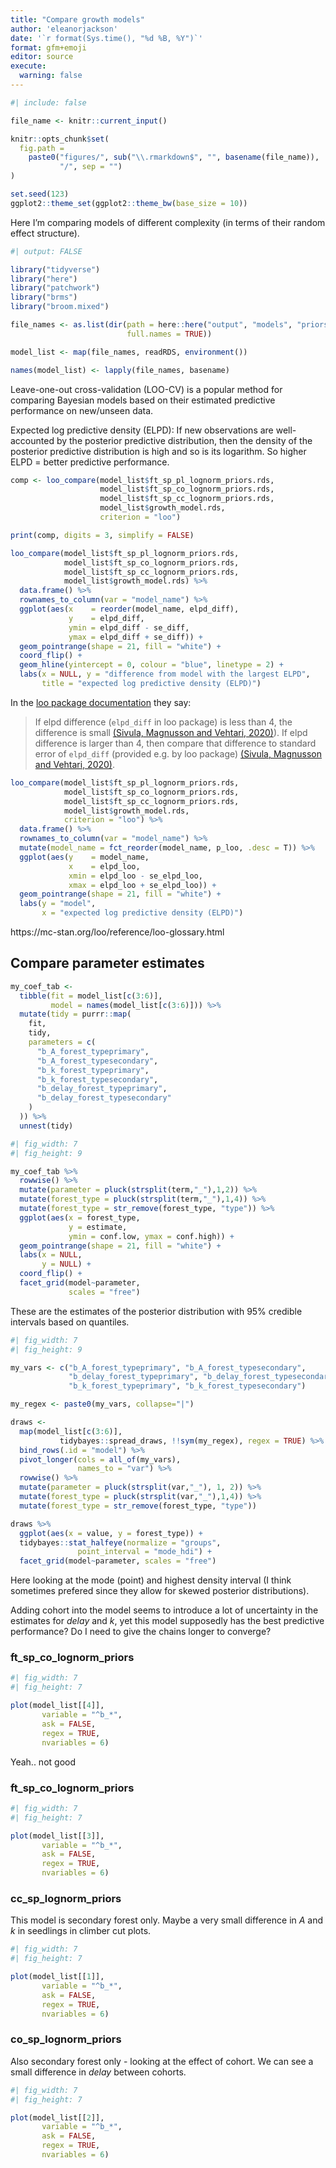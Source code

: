 ```yaml
---
title: "Compare growth models"
author: 'eleanorjackson'
date: '`r format(Sys.time(), "%d %B, %Y")`' 
format: gfm+emoji
editor: source
execute:
  warning: false
---
```


```r
#| include: false

file_name <- knitr::current_input()

knitr::opts_chunk$set(
  fig.path =
    paste0("figures/", sub("\\.rmarkdown$", "", basename(file_name)), 
           "/", sep = "")
)

set.seed(123)
ggplot2::theme_set(ggplot2::theme_bw(base_size = 10))
```

Here I'm comparing models of different complexity
(in terms of their random effect structure).

```r
#| output: FALSE

library("tidyverse")
library("here")
library("patchwork")
library("brms")
library("broom.mixed")
```

```r

file_names <- as.list(dir(path = here::here("output", "models", "priors2"),
                          full.names = TRUE))

model_list <- map(file_names, readRDS, environment())

names(model_list) <- lapply(file_names, basename)

```

Leave-one-out cross-validation (LOO-CV) 
is a popular method for comparing Bayesian models 
based on their estimated predictive performance on new/unseen data.

Expected log predictive density (ELPD): 
If new observations are well-accounted by the posterior predictive distribution,
then the density of the posterior predictive distribution is high 
and so is its logarithm. 
So higher ELPD = better predictive performance.

```r
comp <- loo_compare(model_list$ft_sp_pl_lognorm_priors.rds,
                    model_list$ft_sp_co_lognorm_priors.rds,
                    model_list$ft_sp_cc_lognorm_priors.rds,
                    model_list$growth_model.rds,
                    criterion = "loo")

print(comp, digits = 3, simplify = FALSE)
```

```r
loo_compare(model_list$ft_sp_pl_lognorm_priors.rds,
            model_list$ft_sp_co_lognorm_priors.rds,
            model_list$ft_sp_cc_lognorm_priors.rds,
            model_list$growth_model.rds) %>% 
  data.frame() %>% 
  rownames_to_column(var = "model_name") %>% 
  ggplot(aes(x    = reorder(model_name, elpd_diff), 
             y    = elpd_diff, 
             ymin = elpd_diff - se_diff, 
             ymax = elpd_diff + se_diff)) +
  geom_pointrange(shape = 21, fill = "white") +
  coord_flip() +
  geom_hline(yintercept = 0, colour = "blue", linetype = 2) +
  labs(x = NULL, y = "difference from model with the largest ELPD", 
       title = "expected log predictive density (ELPD)") 
```

In the [loo package documentation](https://mc-stan.org/loo/articles/online-only/faq.html#how-to-use-cross-validation-for-model-selection-)
they say:

> If elpd difference (`elpd_diff` in loo package) is less than 4, 
the difference is small 
[(Sivula, Magnusson and Vehtari, 2020)](https://doi.org/10.48550/arXiv.2008.10296)). 
If elpd difference is larger than 4,
then compare that difference to standard error of `elpd_diff` 
(provided e.g. by loo package) [(Sivula, Magnusson and Vehtari, 2020)](https://doi.org/10.48550/arXiv.2008.10296).

```r
loo_compare(model_list$ft_sp_pl_lognorm_priors.rds,
            model_list$ft_sp_co_lognorm_priors.rds,
            model_list$ft_sp_cc_lognorm_priors.rds,
            model_list$growth_model.rds,
            criterion = "loo") %>% 
  data.frame() %>% 
  rownames_to_column(var = "model_name") %>% 
  mutate(model_name = fct_reorder(model_name, p_loo, .desc = T)) %>% 
  ggplot(aes(y    = model_name, 
             x    = elpd_loo, 
             xmin = elpd_loo - se_elpd_loo, 
             xmax = elpd_loo + se_elpd_loo)) +
  geom_pointrange(shape = 21, fill = "white") +
  labs(y = "model", 
       x = "expected log predictive density (ELPD)") 
```

https://mc-stan.org/loo/reference/loo-glossary.html

## Compare parameter estimates

```r
my_coef_tab <-
  tibble(fit = model_list[c(3:6)],
         model = names(model_list[c(3:6)])) %>%
  mutate(tidy = purrr::map(
    fit,
    tidy,
    parameters = c(
      "b_A_forest_typeprimary",
      "b_A_forest_typesecondary",
      "b_k_forest_typeprimary",
      "b_k_forest_typesecondary",
      "b_delay_forest_typeprimary",
      "b_delay_forest_typesecondary"
    )
  )) %>%
  unnest(tidy)

```

```r
#| fig_width: 7
#| fig_height: 9

my_coef_tab %>% 
  rowwise() %>% 
  mutate(parameter = pluck(strsplit(term,"_"),1,2)) %>% 
  mutate(forest_type = pluck(strsplit(term,"_"),1,4)) %>% 
  mutate(forest_type = str_remove(forest_type, "type")) %>% 
  ggplot(aes(x = forest_type, 
             y = estimate, 
             ymin = conf.low, ymax = conf.high)) +
  geom_pointrange(shape = 21, fill = "white") +
  labs(x = NULL,
       y = NULL) +
  coord_flip() +
  facet_grid(model~parameter, 
             scales = "free") 
```

These are the estimates of the posterior distribution with 95% credible intervals based on quantiles. 

```r
#| fig_width: 7
#| fig_height: 9

my_vars <- c("b_A_forest_typeprimary", "b_A_forest_typesecondary",
             "b_delay_forest_typeprimary", "b_delay_forest_typesecondary",
             "b_k_forest_typeprimary", "b_k_forest_typesecondary")

my_regex <- paste0(my_vars, collapse="|")

draws <-
  map(model_list[c(3:6)],
           tidybayes::spread_draws, !!sym(my_regex), regex = TRUE) %>% 
  bind_rows(.id = "model") %>% 
  pivot_longer(cols = all_of(my_vars), 
               names_to = "var") %>% 
  rowwise() %>% 
  mutate(parameter = pluck(strsplit(var,"_"), 1, 2)) %>% 
  mutate(forest_type = pluck(strsplit(var,"_"),1,4)) %>% 
  mutate(forest_type = str_remove(forest_type, "type")) 

draws %>% 
  ggplot(aes(x = value, y = forest_type)) +
  tidybayes::stat_halfeye(normalize = "groups",
               point_interval = "mode_hdi") +
  facet_grid(model~parameter, scales = "free")
```


Here looking at the mode (point) and highest density interval
(I think sometimes prefered since they allow for skewed posterior distributions).

Adding cohort into the model seems to introduce a lot of uncertainty
in the estimates for *delay* and *k*, 
yet this model supposedly has the best predictive performance?
Do I need to give the chains longer to converge?

### ft_sp_co_lognorm_priors

```r
#| fig_width: 7
#| fig_height: 7

plot(model_list[[4]], 
       variable = "^b_*",
       ask = FALSE,
       regex = TRUE,
       nvariables = 6) 
```

Yeah.. not good

### ft_sp_co_lognorm_priors

```r
#| fig_width: 7
#| fig_height: 7

plot(model_list[[3]], 
       variable = "^b_*",
       ask = FALSE,
       regex = TRUE,
       nvariables = 6) 
```

### cc_sp_lognorm_priors

This model is secondary forest only.
Maybe a very small difference in *A* and *k* in seedlings in climber cut plots.

```r
#| fig_width: 7
#| fig_height: 7

plot(model_list[[1]], 
       variable = "^b_*",
       ask = FALSE,
       regex = TRUE,
       nvariables = 6) 
```

### co_sp_lognorm_priors

Also secondary forest only - looking at the effect of cohort.
We can see a small difference in *delay* between cohorts.

```r
#| fig_width: 7
#| fig_height: 7

plot(model_list[[2]], 
       variable = "^b_*",
       ask = FALSE,
       regex = TRUE,
       nvariables = 6) 
```

